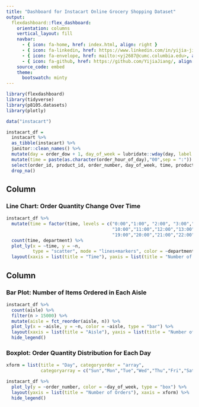 ```yaml
---
title: "Dashboard for Instacart Online Grocery Shopping Dataset"
output: 
  flexdashboard::flex_dashboard:
    orientation: columns
    vertical_layout: fill
    navbar:
      - { icon: fa-home, href: index.html, align: right }
      - { icon: fa-linkedin, href: https://www.linkedin.com/in/yijia-jiang/, align: right }
      - { icon: fa-envelope, href: mailto:<yj2687@cumc.columbia.edu>, align: right }
      - { icon: fa-github, href: https://github.com/YijiaJiang/, align: right }
    source_code: embed
    theme: 
      bootswatch: minty
---
```


```r
library(flexdashboard)
library(tidyverse)
library(p8105.datasets)
library(plotly)
```



```r
data("instacart")

instacart_df = 
  instacart %>% 
  as_tibble(instacart) %>% 
  janitor::clean_names() %>%
  mutate(day = order_dow + 1, day_of_week = lubridate::wday(day, label = TRUE)) %>%
  mutate(time = paste(as.character(order_hour_of_day),"00",sep = ":")) %>% 
  select(order_id, product_id, order_number, day_of_week, time, product_name, aisle, department) %>% 
  drop_na() 
```


Column {data-width=610}
-----------------------------------------------------------------------


### Line Chart: Order Quantity Change Over Time

```r
instacart_df %>% 
  mutate(time = factor(time, levels = c("0:00","1:00", "2:00", "3:00","4:00","5:00","6:00","7:00","8:00","9:00",
                                        "10:00","11:00","12:00","13:00","14:00","15:00","16:00","17:00","18:00",
                                        "19:00","20:00","21:00","22:00","23:00"))) %>% 
  count(time, department) %>%
  plot_ly(x = ~time, y = ~n, 
          type = "scatter", mode = "lines+markers", color = ~department) %>% 
  layout(xaxis = list(title = "Time"), yaxis = list(title = "Number of Orders"))
```



Column {data-width=390}
-----------------------------------------------------------------------


### Bar Plot: Number of Items Ordered in Each Aisle

```r
instacart_df %>% 
  count(aisle) %>% 
  filter(n > 15000) %>% 
  mutate(aisle = fct_reorder(aisle, n)) %>% 
  plot_ly(x = ~aisle, y = ~n, color = ~aisle, type = "bar") %>% 
  layout(xaxis = list(title = "Aisle"), yaxis = list(title = "Number of Orders")) %>% 
  hide_legend()
```




### Boxplot: Order Quantity Distribution for Each Day

```r
xform = list(title = "Day", categoryorder = "array", 
             categoryarray = c("Sun","Mon","Tue","Wed","Thu","Fri","Sat"))

instacart_df %>% 
  plot_ly(y = ~order_number, color = ~day_of_week, type = "box") %>% 
  layout(yaxis = list(title = "Number of Orders"), xaxis = xform) %>%
  hide_legend()
```




